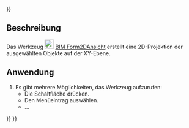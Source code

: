 <languages/>
{{UnfinishedDocu{{#translation:}}}}

{{Docnav/de
|[[BIM_DrawingView/de|Zeichnungsansicht]]
|[[BIM_Shape2DCut/de|Form2DSchnitt]]
|[[BIM_Workbench/de|BIM]]
|IconL=BIM_DrawingView.svg
|IconR=BIM_Shape2DCut.svg
|IconC=Workbench_BIM.svg
}}

{{GuiCommand/de
|Name=BIM Shape2DView
|Name/de=BIM Form2Dansicht
|MenuLocation=Beschriftung → 2D-Ansichten erstellen → Schnittansicht
|Workbenches=[[BIM_Workbench/de|BIM]]
|Shortcut=ohne
|Version=1.0
|SeeAlso=
}}

<span id="Description"></span>
==Beschreibung==

Das Werkzeug [[Image:BIM_Shape2DView.svg|24px]] [[BIM_Shape2DView/de|BIM Form2DAnsicht]] erstellt eine 2D-Projektion der ausgewählten Objekte auf der XY-Ebene.

<span id="Usage"></span>
==Anwendung==

# Es gibt mehrere Möglichkeiten, das Werkzeug aufzurufen:
#* Die Schaltfläche {{Button|[[Image:BIM_Shape2DView.svg|16px]] [[BIM_Shape2DView/de|Schnittansicht]]}} drücken.
#* Den Menüeintrag {{MenuCommand|Beschriftung → 2D-Ansichten erstellen → [[Image:BIM_Shape2DView.svg|16px]] Schnittansicht}} auswählen.
#* ...


{{Docnav/de
|[[BIM_DrawingView/de|Zeichnungsansicht]]
|[[BIM_Shape2DCut/de|Form2DSchnitt]]
|[[BIM_Workbench/de|BIM]]
|IconL=BIM_DrawingView.svg
|IconR=BIM_Shape2DCut.svg
|IconC=Workbench_BIM.svg
}}

{{BIM_Tools_navi{{#translation:}}}}
{{Userdocnavi{{#translation:}}}}
